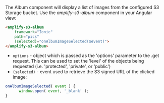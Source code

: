 The Album component will display a list of images from the configured S3 Storage bucket. Use the *amplify-s3-album* component in your Angular view:

```html
<amplify-s3-album 
    framework="Ionic"
    path="pics" 
    (selected)="onAlbumImageSelected($event)">
</amplify-s3-album>
```
- `options` - object which is passed as the 'options' parameter to the .get request.  This can be used to set the 'level' of the objects being requested (i.e. 'protected', 'private', or 'public')
- `(selected)` - event used to retrieve the S3 signed URL of the clicked image:

```javascript
onAlbumImageSelected( event ) {
      window.open( event, '_blank' );
}
```